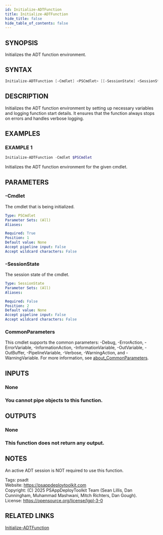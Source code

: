 ```yaml
---
id: Initialize-ADTFunction
title: Initialize-ADTFunction
hide_title: false
hide_table_of_contents: false
---
```


## SYNOPSIS

Initializes the ADT function environment.

## SYNTAX

```powershell
Initialize-ADTFunction [-Cmdlet] <PSCmdlet> [[-SessionState] <SessionState>] [<CommonParameters>]
```

## DESCRIPTION

Initializes the ADT function environment by setting up necessary variables and logging function start details.
It ensures that the function always stops on errors and handles verbose logging.

## EXAMPLES

### EXAMPLE 1

```powershell
Initialize-ADTFunction -Cmdlet $PSCmdlet
```

Initializes the ADT function environment for the given cmdlet.

## PARAMETERS

### -Cmdlet

The cmdlet that is being initialized.

```yaml
Type: PSCmdlet
Parameter Sets: (All)
Aliases:

Required: True
Position: 1
Default value: None
Accept pipeline input: False
Accept wildcard characters: False
```

### -SessionState

The session state of the cmdlet.

```yaml
Type: SessionState
Parameter Sets: (All)
Aliases:

Required: False
Position: 2
Default value: None
Accept pipeline input: False
Accept wildcard characters: False
```

### CommonParameters

This cmdlet supports the common parameters: -Debug, -ErrorAction, -ErrorVariable, -InformationAction, -InformationVariable, -OutVariable, -OutBuffer, -PipelineVariable, -Verbose, -WarningAction, and -WarningVariable. For more information, see [about_CommonParameters](http://go.microsoft.com/fwlink/?LinkID=113216).

## INPUTS

### None

### You cannot pipe objects to this function.
## OUTPUTS

### None

### This function does not return any output.
## NOTES
An active ADT session is NOT required to use this function.

Tags: psadt<br />
Website: https://psappdeploytoolkit.com<br />
Copyright: (C) 2025 PSAppDeployToolkit Team (Sean Lillis, Dan Cunningham, Muhammad Mashwani, Mitch Richters, Dan Gough).<br />
License: https://opensource.org/license/lgpl-3-0

## RELATED LINKS

[Initialize-ADTFunction](./Initialize-ADTFunction.mdx)
